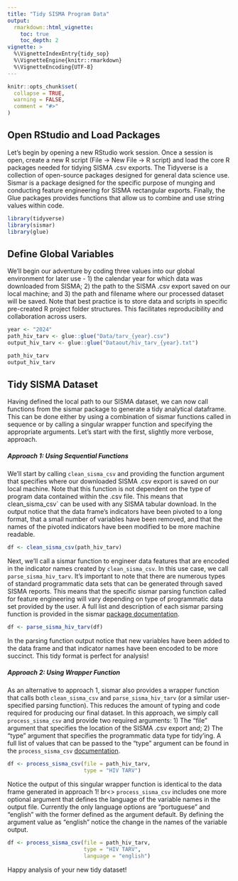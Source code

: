 ```yaml
---
title: "Tidy SISMA Program Data"
output:
  rmarkdown::html_vignette:
    toc: true
    toc_depth: 2
vignette: >
  %\VignetteIndexEntry{tidy_sop}
  %\VignetteEngine{knitr::rmarkdown}
  %\VignetteEncoding{UTF-8}
---
```


```r
knitr::opts_chunk$set(
  collapse = TRUE,
  warning = FALSE,
  comment = "#>"
)
```

## Open RStudio and Load Packages

Let's begin by opening a new RStudio work session.  Once a session is open, create a new R script (File -> New File -> R script) and load the core R packages needed for tidying SISMA .csv exports. The Tidyverse is a collection of open-source packages designed for general data science use. Sismar is a package designed for the specific purpose of munging and conducting feature engineering for SISMA rectangular exports. Finally, the Glue packages provides functions that allow us to combine and use string values within code.

```r
library(tidyverse)
library(sismar)
library(glue)
```

## Define Global Variables

We'll begin our adventure by coding three values into our global environment for later use - 1) the calendar year for which data was downloaded from SISMA; 2) the path to the SISMA .csv export saved on our local machine; and 3) the path and filename where our processed dataset will be saved. Note that best practice is to store data and scripts in specific pre-created R project folder structures. This facilitates reproducibility and collaboration across users.   

```r
year <- "2024"
path_hiv_tarv <- glue::glue("Data/tarv_{year}.csv")
output_hiv_tarv <- glue::glue("Dataout/hiv_tarv_{year}.txt")

path_hiv_tarv
output_hiv_tarv
```

## Tidy SISMA Dataset

Having defined the local path to our SISMA dataset, we can now call functions from the sismar package to generate a tidy analytical dataframe.  This can be done either by using a combination of sismar functions called in sequence or by calling a singular wrapper function and specifying the appropriate arguments.  Let's start with the first, slightly more verbose, approach.  

##### Approach 1: Using Sequential Functions

We'll start by calling `clean_sisma_csv` and providing the function argument that specifies where our downloaded SISMA .csv export is saved on our local machine. Note that this function is not dependent on the type of program data contained within the .csv file. This means that clean_sisma_csv` can be used with any SISMA tabular download. In the output notice that the data frame's indicators have been pivoted to a long format, that a small number of variables have been removed, and that the names of the pivoted indicators have been modified to be more machine readable.

```r
df <- clean_sisma_csv(path_hiv_tarv)
```

Next, we'll call a sismar function to engineer data features that are encoded in the indicator names created by `clean_sisma_csv`.  In this use case, we call `parse_sisma_hiv_tarv`. It's important to note that there are numerous types of standard programmatic data sets that can be generated through saved SISMA reports. This means that the specific sismar parsing function called for feature engineering will vary depending on type of programmatic data set provided by the user. A full list and description of each sismar parsing function is provided in the sismar [package documentation](https://usaid-mozambique.github.io/sismar/reference/index.html).

```r
df <- parse_sisma_hiv_tarv(df)
```
In the parsing function output notice that new variables have been added to the data frame and that indicator names have been encoded to be more succinct. This tidy format is perfect for analysis!

##### Approach 2: Using Wrapper Function

As an alternative to approach 1, sismar also provides a wrapper function that calls both `clean_sisma_csv` and `parse_sisma_hiv_tarv` (or a similar user-specified parsing function). This reduces the amount of typing and code required for producing our final dataset. In this approach, we simply call `process_sisma_csv` and provide two required arguments: 1) The "file" argument that specifies the location of the SISMA .csv export and; 2) The "type" argument that specifies the programmatic data type for tidy'ing. A full list of values that can be passed to the "type" argument can be found in the `process_sisma_csv` [documentation](https://usaid-mozambique.github.io/sismar/reference/process_sisma_csv.html). 

```r
df <- process_sisma_csv(file = path_hiv_tarv, 
                        type = "HIV TARV")
```

Notice the output of this singular wrapper function is identical to the data frame generated in approach 1!
br<>
`process_sisma_csv` includes one more optional argument that defines the language of the variable names in the output file.  Currently the only language options are "portuguese" and "english" with the former defined as the argument default. By defining the argument value as "english" notice the change in the names of the variable output.

```r
df <- process_sisma_csv(file = path_hiv_tarv, 
                        type = "HIV TARV",
                        language = "english")

```

Happy analysis of your new tidy dataset!
